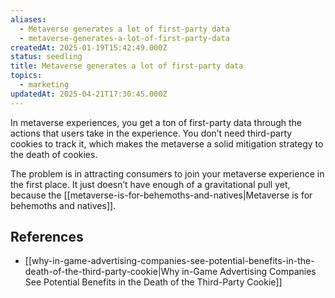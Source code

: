 ```yaml
---
aliases:
  - Metaverse generates a lot of first-party data
  - metaverse-generates-a-lot-of-first-party-data
createdAt: 2025-01-19T15:42:49.000Z
status: seedling
title: Metaverse generates a lot of first-party data
topics:
  - marketing
updatedAt: 2025-04-21T17:30:45.000Z
---
```

In metaverse experiences, you get a ton of first-party data through the actions that users take in the experience. You don’t need third-party cookies to track it, which makes the metaverse a solid mitigation strategy to the death of cookies.

The problem is in attracting consumers to join your metaverse experience in the first place. It just doesn’t have enough of a gravitational pull yet, because the [[metaverse-is-for-behemoths-and-natives|Metaverse is for behemoths and natives]].

## References

- [[why-in-game-advertising-companies-see-potential-benefits-in-the-death-of-the-third-party-cookie|Why in-Game Advertising Companies See Potential Benefits in the Death of the Third-Party Cookie]]
